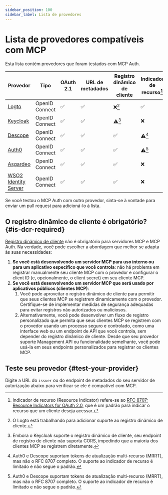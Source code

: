 ```yaml
---
sidebar_position: 100
sidebar_label: Lista de provedores
---
```



# Lista de provedores compatíveis com MCP

Esta lista contém provedores que foram testados com MCP Auth.

| Provedor                                                 | Tipo           | OAuth 2.1 | URL de metadados | Registro dinâmico de cliente | Indicador de recurso[^1] |
| -------------------------------------------------------- | -------------- | --------- | ---------------- | ---------------------------- | ------------------------ |
| [Logto](https://logto.io)                               | OpenID Connect | ✅        | ✅               | ❌[^2]                       | ✅                       |
| [Keycloak](https://www.keycloak.org)                    | OpenID Connect | ✅        | ✅               | ⚠️[^3]                       | ❌                       |
| [Descope](https://www.descope.com)                      | OpenID Connect | ✅        | ✅               | ✅                            | ⚠️[^4]                   |
| [Auth0](https://www.auth0.com)                          | OpenID Connect | ✅        | ✅               | ✅                            | ⚠️[^4]                   |
| [Asgardeo](https://wso2.com/asgardeo)                   | OpenID Connect | ✅        | ✅               | ✅                            | ❌                       |
| [WSO2 Identity Server](https://wso2.com/identity-server/)| OpenID Connect | ✅        | ✅               | ✅                            | ❌                       |

Se você testou o MCP Auth com outro provedor, sinta-se à vontade para enviar um pull request para adicioná-lo à lista.

[^1]: Indicador de recurso (Resource Indicator) refere-se ao [RFC 8707: Resource Indicators for OAuth 2.0](https://datatracker.ietf.org/doc/html/rfc8707), que é um padrão para indicar o recurso que um cliente deseja acessar.

[^2]: O Logto está trabalhando para adicionar suporte ao registro dinâmico de cliente.

[^3]: Embora o Keycloak suporte o registro dinâmico de cliente, seu endpoint de registro de cliente não suporta CORS, impedindo que a maioria dos clientes MCP se registrem diretamente.

[^4]: Auth0 e Descope suportam tokens de atualização multi-recurso (MRRT), mas não o RFC 8707 completo. O suporte ao indicador de recurso é limitado e não segue o padrão.

## O registro dinâmico de cliente é obrigatório? \{#is-dcr-required}

[Registro dinâmico de cliente](https://datatracker.ietf.org/doc/html/rfc7591) não é obrigatório para servidores MCP e MCP Auth. Na verdade, você pode escolher a abordagem que melhor se adapta às suas necessidades:

1. **Se você está desenvolvendo um servidor MCP para uso interno ou para um aplicativo específico que você controla**: não há problema em registrar manualmente seu cliente MCP com o provedor e configurar o client ID (e, opcionalmente, o client secret) em seu cliente MCP.
2. **Se você está desenvolvendo um servidor MCP que será usado por aplicativos públicos (clientes MCP)**:
   1. Você pode aproveitar o registro dinâmico de cliente para permitir que seus clientes MCP se registrem dinamicamente com o provedor. Certifique-se de implementar medidas de segurança adequadas para evitar registros não autorizados ou maliciosos.
   2. Alternativamente, você pode desenvolver um fluxo de registro personalizado que permita que seus clientes MCP se registrem com o provedor usando um processo seguro e controlado, como uma interface web ou um endpoint de API que você controla, sem depender do registro dinâmico de cliente.
      Desde que seu provedor suporte Management API ou funcionalidade semelhante, você pode usá-la em seus endpoints personalizados para registrar os clientes MCP.

## Teste seu provedor \{#test-your-provider}

Digite a URL do `issuer` ou do endpoint de metadados do seu servidor de autorização abaixo para verificar se ele é compatível com MCP.

<TestProvider />